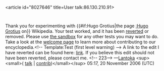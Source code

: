 <article id="8027646" title=User talk:86.130.210.91>
	<talkpage id="8027646" title="User talk:86.130.210.91">
Thank you for experimenting with {{#if:Hugo Grotius|the page [[:Hugo Grotius]] on}} Wikipedia. Your test worked, and it has been [[Help:Reverting|reverted]] or removed. Please use [[Wikipedia:Sandbox|the sandbox]] for any other tests you may want to do. Take a look at the [[Wikipedia:Introduction|welcome page]] to learn more about contributing to our encyclopedia.&lt;!-- Template:Test (first level warning) --&gt; A link to the edit I have reverted can be found here: [http://en.wikipedia.org/w/index.php?title=Hugo_Grotius&amp;diff=next&amp;oldid=88215147 link]. If you believe this edit should not have been reverted, please contact me. &lt;!-- 223--&gt; —[[User:Lantoka|Lantoka]] &lt;sup&gt;&lt;small&gt;( [[User_talk:Lantoka|talk]] | [[Special:Contributions/Lantoka|contrib]])&lt;/small&gt;&lt;/sup&gt; 05:17, 20 November 2006 (UTC)
	</talkpage>
</article>